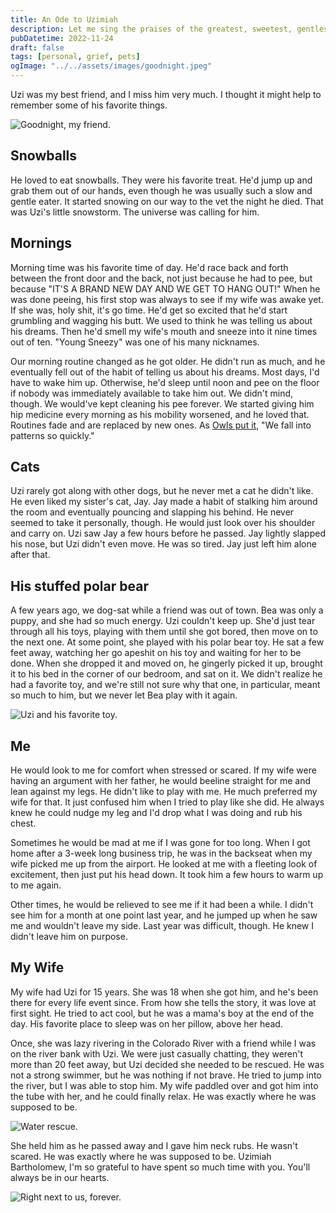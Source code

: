 ```yaml
---
title: An Ode to Uzimiah
description: Let me sing the praises of the greatest, sweetest, gentlest boy who ever lived
pubDatetime: 2022-11-24
draft: false
tags: [personal, grief, pets]
ogImage: "../../assets/images/goodnight.jpeg"
---
```



Uzi was my best friend, and I miss him very much. I thought it might help to remember some of his favorite things.

<Image src={goodnight} alt="Goodnight, my friend." />

## Snowballs

He loved to eat snowballs. They were his favorite treat. He'd jump up and grab them out of our hands, even though he was usually such a slow and gentle eater. It started snowing on our way to the vet the night he died. That was Uzi's little snowstorm. The universe was calling for him.

## Mornings

Morning time was his favorite time of day. He'd race back and forth between the front door and the back, not just because he had to pee, but because "IT'S A BRAND NEW DAY AND WE GET TO HANG OUT!" When he was done peeing, his first stop was always to see if my wife was awake yet. If she was, holy shit, it's go time. He'd get so excited that he'd start grumbling and wagging his butt. We used to think he was telling us about his dreams. Then he'd smell my wife's mouth and sneeze into it nine times out of ten. "Young Sneezy" was one of his many nicknames.

Our morning routine changed as he got older. He didn't run as much, and he eventually fell out of the habit of telling us about his dreams. Most days, I'd have to wake him up. Otherwise, he'd sleep until noon and pee on the floor if nobody was immediately available to take him out. We didn't mind, though. We would've kept cleaning his pee forever. We started giving him hip medicine every morning as his mobility worsened, and he loved that. Routines fade and are replaced by new ones. As [Owls put it](https://www.youtube.com/watch?v=GBw7-9eawnc), "We fall into patterns so quickly."

## Cats

Uzi rarely got along with other dogs, but he never met a cat he didn't like. He even liked my sister's cat, Jay. Jay made a habit of stalking him around the room and eventually pouncing and slapping his behind. He never seemed to take it personally, though. He would just look over his shoulder and carry on. Uzi saw Jay a few hours before he passed. Jay lightly slapped his nose, but Uzi didn't even move. He was so tired. Jay just left him alone after that.

## His stuffed polar bear

A few years ago, we dog-sat while a friend was out of town. Bea was only a puppy, and she had so much energy. Uzi couldn't keep up. She'd just tear through all his toys, playing with them until she got bored, then move on to the next one. At some point, she played with his polar bear toy. He sat a few feet away, watching her go apeshit on his toy and waiting for her to be done. When she dropped it and moved on, he gingerly picked it up, brought it to his bed in the corner of our bedroom, and sat on it. We didn't realize he had a favorite toy, and we're still not sure why that one, in particular, meant so much to him, but we never let Bea play with it again.

<Image src={polarBear} alt="Uzi and his favorite toy." />

## Me

He would look to me for comfort when stressed or scared. If my wife were having an argument with her father, he would beeline straight for me and lean against my legs. He didn't like to play with me. He much preferred my wife for that. It just confused him when I tried to play like she did. He always knew he could nudge my leg and I'd drop what I was doing and rub his chest.

Sometimes he would be mad at me if I was gone for too long. When I got home after a 3-week long business trip, he was in the backseat when my wife picked me up from the airport. He looked at me with a fleeting look of excitement, then just put his head down. It took him a few hours to warm up to me again.

Other times, he would be relieved to see me if it had been a while. I didn't see him for a month at one point last year, and he jumped up when he saw me and wouldn't leave my side. Last year was difficult, though. He knew I didn't leave him on purpose.

## My Wife

My wife had Uzi for 15 years. She was 18 when she got him, and he's been there for every life event since. From how she tells the story, it was love at first sight. He tried to act cool, but he was a mama's boy at the end of the day. His favorite place to sleep was on her pillow, above her head.

Once, she was lazy rivering in the Colorado River with a friend while I was on the river bank with Uzi. We were just casually chatting, they weren't more than 20 feet away, but Uzi decided she needed to be rescued. He was not a strong swimmer, but he was nothing if not brave. He tried to jump into the river, but I was able to stop him. My wife paddled over and got him into the tube with her, and he could finally relax. He was exactly where he was supposed to be.

<Image src={waterRescue} alt="Water rescue." />

She held him as he passed away and I gave him neck rubs. He wasn't scared. He was exactly where he was supposed to be. Uzimiah Bartholomew, I'm so grateful to have spent so much time with you. You'll always be in our hearts.

<Image src={wyoming} alt="Right next to us, forever." />
